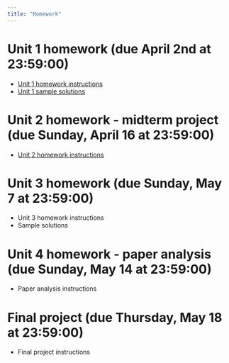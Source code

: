 ```yaml
---
title: "Homework"
---
```


# Unit 1 homework (due April 2nd at 23:59:00)

-   [Unit 1 homework instructions](homeworks/Unit 1 Homework/homework1.zip)
-   [Unit 1 sample solutions](homeworks/Unit 1 Homework/homework1.solutions.zip)

# Unit 2 homework - midterm project (due Sunday, April 16 at 23:59:00)

-   [Unit 2 homework instructions](homeworks/Unit 2 Homework - Midterm/midterm.zip)

# Unit 3 homework (due Sunday, May 7 at 23:59:00)

-   Unit 3 homework instructions
-   Sample solutions

# Unit 4 homework - paper analysis (due Sunday, May 14 at 23:59:00)

-   Paper analysis instructions

# Final project (due Thursday, May 18 at 23:59:00)

-   Final project instructions
